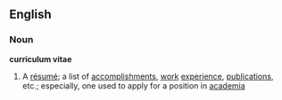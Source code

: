 ==English==
===Noun===
'''curriculum vitae'''
#A [[résumé]]; a list of [[accomplishment]]s, [[work]] [[experience]], [[publication]]s, etc.; especially, one used to apply for a position in [[academia]]